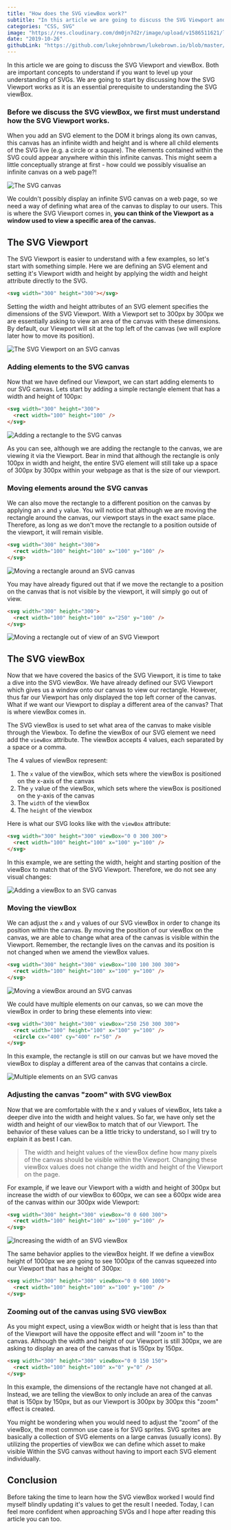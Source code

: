 ```yaml
---
title: "How does the SVG viewBox work?"
subtitle: "In this article we are going to discuss the SVG Viewport and viewBox. Both are important concepts to understand if you want to level up your understanding..."
categories: "CSS, SVG"
image: "https://res.cloudinary.com/dm0jn7d2r/image/upload/v1586511621/lukebrown.io/viewbox-og.png"
date: "2019-10-26"
githubLink: "https://github.com/lukejohnbrown/lukebrown.io/blob/master/src/posts/how-does-the-svg-viewbox-work.mdx"
---
```



In this article we are going to discuss the SVG Viewport and viewBox. Both are important concepts to understand if you want to level up your understanding of SVGs. We are going to start by discussing how the SVG Viewport works as it is an essential prerequisite to understanding the SVG viewBox.


### Before we discuss the SVG viewBox, we first must understand how the SVG Viewport works.

When you add an SVG element to the DOM it brings along its own canvas, this canvas has an infinite width and height and is where all child elements of the SVG live (e.g. a circle or a square). The elements contained within the SVG could appear anywhere within this infinite canvas. This might seem a little conceptually strange at first - how could we possibly visualise an infinite canvas on a web page?!


![The SVG canvas](../images/how-does-the-svg-viewbox-work/svg-viewbox-the-canvas.png)


We couldn't possibly display an infinite SVG canvas on a web page, so we need a way of defining what area of the canvas to display to our users. This is where the SVG Viewport comes in, **you can think of the Viewport as a window used to view a specific area of the canvas.**

<Spacer />

## The SVG Viewport

The SVG Viewport is easier to understand with a few examples, so let's start with something simple. Here we are defining an SVG element and setting it's Viewport width and height by applying the width and height attribute directly to the SVG.

```html
<svg width="300" height="300"></svg>
```

Setting the width and height attributes of an SVG element specifies the dimensions of the SVG Viewport. With a Viewport set to 300px by 300px we are essentially asking to view an area of the canvas with these dimensions. By default, our Viewport will sit at the top left of the canvas (we will explore later how to move its position).


![The SVG Viewport on an SVG canvas](../images/how-does-the-svg-viewbox-work/svg-viewbox-on-canvas.png)

<Spacer space="3" />

### Adding elements to the SVG canvas

Now that we have defined our Viewport, we can start adding elements to our SVG canvas. Lets start by adding a simple rectangle element that has a width and height of 100px:

```html
<svg width="300" height="300">
  <rect width="100" height="100" />
</svg>
```


![Adding a rectangle to the SVG canvas](../images/how-does-the-svg-viewbox-work/svg-viewbox-with-rect.png)


As you can see, although we are adding the rectangle to the canvas, we are viewing it via the Viewport. Bear in mind that although the rectangle is only 100px in width and height, the entire SVG element will still take up a space of 300px by 300px within your webpage as that is the size of our viewport.

<Spacer space="3" />

### Moving elements around the SVG canvas

We can also move the rectangle to a different position on the canvas by applying an `x` and `y` value. You will notice that although we are moving the rectangle around the canvas, our viewport stays in the exact same place. Therefore, as long as we don't move the rectangle to a position outside of the viewport, it will remain visible.

```html
<svg width="300" height="300">
  <rect width="100" height="100" x="100" y="100" />
</svg>
```

![Moving a rectangle around an SVG canvas](../images/how-does-the-svg-viewbox-work/svg-move-rect.png)


You may have already figured out that if we move the rectangle to a position on the canvas that is not visible by the viewport, it will simply go out of view.

```html
<svg width="300" height="300">
  <rect width="100" height="100" x="250" y="100" />
</svg>
```

![Moving a rectangle out of view of an SVG Viewport](../images/how-does-the-svg-viewbox-work/svg-viewbox-with-rect-off.png)

<Spacer />

## The SVG viewBox

Now that we have covered the basics of the SVG Viewport, it is time to take a dive into the SVG viewBox. We have already defined our SVG Viewport which gives us a window onto our canvas to view our rectangle. However, thus far our Viewport has only displayed the top left corner of the canvas. What if we want our Viewport to display a different area of the canvas? That is where viewBox comes in.

The SVG viewBox is used to set what area of the canvas to make visible through the Viewbox. To define the viewBox of our SVG element we need add the `viewBox` attribute. The viewBox accepts 4 values, each separated by a space or a comma.

The 4 values of viewBox represent:


  1. The `x` value of the viewBox, which sets where the viewBox is positioned on the x-axis of the canvas
  2. The `y` value of the viewBox, which sets where the viewBox is positioned on the y-axis of the canvas
  3. The `width` of the viewBox
  4. The `height` of the viewbox

Here is what our SVG looks like with the `viewBox` attribute:

```html
<svg width="300" height="300" viewBox="0 0 300 300">
  <rect width="100" height="100" x="100" y="100" />
</svg>
```

In this example, we are setting the width, height and starting position of the viewBox to match that of the SVG Viewport. Therefore, we do not see any visual changes:


![Adding a viewBox to an SVG canvas](../images/how-does-the-svg-viewbox-work/svg-viewbox-intro-viewbox.png)

<Spacer space="3" />

### Moving the viewBox

We can adjust the `x` and `y` values of our SVG viewBox in order to change its position within the canvas. By moving the position of our viewBox on the canvas, we are able to change what area of the canvas is visible within the Viewport. Remember, the rectangle lives on the canvas and its position is not changed when we amend the viewBox values.

```html
<svg width="300" height="300" viewBox="100 100 300 300">
  <rect width="100" height="100" x="100" y="100" />
</svg>
```


![Moving a viewBox around an SVG canvas](../images/how-does-the-svg-viewbox-work/svg-viewbox-moving-viewbox.png)


We could have multiple elements on our canvas, so we can move the viewBox in order to bring these elements into view:

```html
<svg width="300" height="300" viewBox="250 250 300 300">
  <rect width="100" height="100" x="100" y="100" />
  <circle cx="400" cy="400" r="50" />
</svg>
```

In this example, the rectangle is still on our canvas but we have moved the viewBox to display a different area of the canvas that contains a circle.


![Multiple elements on an SVG canvas](../images/how-does-the-svg-viewbox-work/svg-viewbox-with-circle.png)

<Spacer space="3" />

### Adjusting the canvas "zoom" with SVG viewBox

Now that we are comfortable with the x and y values of viewBox, lets take a deeper dive into the width and height values. So far, we have only set the width and height of our viewBox to match that of our Viewport. The behavior of these values can be a little tricky to understand, so I will try to explain it as best I can.

> The width and height values of the viewBox define how many pixels of the canvas should be visible within the Viewport. Changing these viewBox values does not change the width and height of the Viewport on the page.

For example, if we leave our Viewport with a width and height of 300px but increase the width of our viewBox to 600px, we can see a 600px wide area of the canvas within our 300px wide Viewport:

```html
<svg width="300" height="300" viewBox="0 0 600 300">
  <rect width="100" height="100" x="100" y="100" />
</svg>
```

![Increasing the width of an SVG viewBox](../images/how-does-the-svg-viewbox-work/svg-viewbox-large-viewbox.png)


The same behavior applies to the viewBox height. If we define a viewBox height of 1000px we are going to see 1000px of the canvas squeezed into our Viewport that has a height of 300px:

```html
<svg width="300" height="300" viewBox="0 0 600 1000">
  <rect width="100" height="100" x="100" y="100" />
</svg>
```

<Spacer space="3" />

### Zooming out of the canvas using SVG viewBox

As you might expect, using a viewBox width or height that is less than that of the Viewport will have the opposite effect and will "zoom in" to the canvas.  Although the width and height of our Viewport is still 300px, we are asking to display an area of the canvas that is 150px by 150px.

```html
<svg width="300" height="300" viewBox="0 0 150 150">
  <rect width="100" height="100" x="0" y="0" />
</svg>
```


In this example, the dimensions of the rectangle have not changed at all. Instead, we are telling the viewBox to only include an area of the canvas that is 150px by 150px, but as our Viewport is 300px by 300px  this "zoom" effect is created.

You might be wondering when you would need to adjust the “zoom” of the viewBox, the most common use case is for SVG sprites. SVG sprites are basically a collection of SVG elements on a large canvas (usually icons). By utilizing the properties of viewBox we can define which asset to make visible Within the SVG canvas without having to import each SVG element individually.

<Spacer />

## Conclusion

Before taking the time to learn how the SVG viewBox worked I would find myself blindly updating it's values to get the result I needed. Today, I can feel more confident when approaching SVGs and I hope after reading this article you can too.